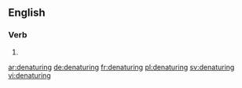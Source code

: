 ==English==

===Verb===
{{head|en|present participle}}

# {{present participle of|denature|lang=en}}

[[ar:denaturing]]
[[de:denaturing]]
[[fr:denaturing]]
[[pl:denaturing]]
[[sv:denaturing]]
[[vi:denaturing]]